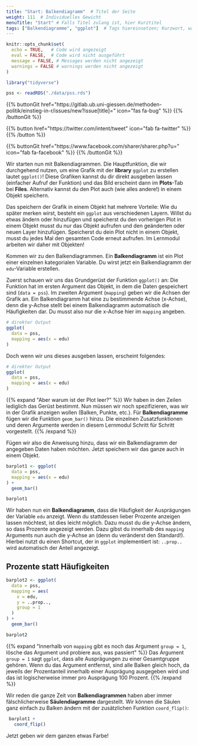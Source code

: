 ```yaml
---
title: "Start: Balkendiagramm"  # Titel der Seite
weight: 111  # Individuelles Gewicht 
menuTitle: "Start" # Falls Titel zulang ist, hier Kurztitel
tags: ["Balkendiagramme", "ggplot"]  # Tags hiereinsetzen; Kurzwort, was auf der Seite passsiert
---
```


```r
knitr::opts_chunk$set(
  echo = TRUE,   # Code wird angezeigt
  eval = FALSE,  # Code wird nicht ausgeführt
  message = FALSE, # Messages werden nicht angezeigt
  warnings = FALSE # warnings werden nicht angezeigt
)

library("tidyverse")

pss <- readRDS("./data/pss.rds")
```

{{% buttonGit href=\"https\:\/\/gitlab.ub.uni-giessen.de\/methoden-politik\/einstieg-in-r\/issues\/new?issue[title]=\" icon=\"fas fa-bug\" %}} {{% /buttonGit %}} 

{{% button href=\"https\:\/\/twitter.com\/intent\/tweet\" icon=\"fab fa-twitter\" %}} {{% /button %}}

{{% buttonGit href=\"https\:\/\/www.facebook.com\/sharer\/sharer.php?u=\" icon=\"fab fa-facebook\" %}} {{% /buttonGit %}}

Wir starten nun mit Balkendiagrammen. Die Hauptfunktion, die wir durchgehend nutzen, um eine Grafik mit der **library** `ggplot` zu erstellen lautet `ggplot()`! Diese Grafiken kannst du dir direkt ausgeben lassen (einfacher Aufruf der Funktion) und das Bild erscheint dann im **Plots**-Tab bei **Files**. Alternativ kannst du den Plot auch (wie alles andere!) in einem Objekt speichern. 

Das speichern der Grafik in einem Objekt hat mehrere Vorteile: Wie du später merken wirst, besteht ein `ggplot` aus verschiedenen Layern. Willst du etwas ändern oder hinzufügen und speicherst du den vorherigen Plot in einem Objekt musst du nur das Objekt aufrufen und den geänderten oder neuen Layer hinzufügen. Speicherst du dein Plot nicht in einem Objekt, musst du jedes Mal den gesamten Code erneut aufrufen. Im Lernmodul arbeiten wir daher mit Objekten!


Kommen wir zu den Balkendiagrammen. Ein **Balkendiagramm** ist ein Plot einer einzelnen kategorialen Variable. Du wirst jetzt ein Balkendiagramm der `edu`-Variable erstellen. 

Zuerst schauen wir uns das Grundgerüst der Funktion `ggplot()` an: Die Funktion hat im ersten Argument das Objekt, in dem die Daten gespeichert sind (`data = pss`). Im zweiten Argument (`mapping`) geben wir die Achsen der Grafik an. Ein Balkendiagramm hat eine zu bestimmende Achse (x-Achse), denn die y-Achse stellt bei einem Balkendiagramm automatisch die Häufigkeiten dar. Du musst also nur die x-Achse hier im `mapping` angeben. 

```r
# direkter Output
ggplot(
  data = pss,
  mapping = aes(x = edu)
)

```

Doch wenn wir uns dieses ausgeben lassen, erscheint folgendes:
```r
# direkter Output
ggplot(
  data = pss,
  mapping = aes(x = edu)
)

```

{{% expand \"Aber warum ist der Plot leer?\" %}}
Wir haben in den Zeilen lediglich das Gerüst bestimmt. Nun müssen wir noch spezifizieren, was wir in der Grafik anzeigen wollen (Balken, Punkte, etc.). Für **Balkendiagramme** fügen wir die Funktion `geom_bar()` hinzu. Die einzelnen Zusatzfunktionen und deren Argumente werden in diesem Lernmodul Schritt für Schritt vorgestellt. 
{{% /expand %}}

Fügen wir also die Anweisung hinzu, dass wir ein Balkendiagramm der angegeben Daten haben möchten. Jetzt speichern wir das ganze auch in einem Objekt.

``` r
barplot1 <- ggplot(
  data = pss,
  mapping = aes(x = edu)
) +
  geom_bar()

barplot1
```

Wir haben nun ein **Balkendiagramm**, dass die Häufigkeit der Ausprägungen der Variable `edu` anzeigt. Wenn du stattdessen lieber Prozente anzeigen lassen möchtest, ist dies leicht möglich. Dazu musst du die y-Achse ändern, so dass Prozente angezeigt werden. Dazu gibst du innerhalb des `mapping` Arguments nun auch die y-Achse an (denn du veränderst den Standard!). Hierbei nutzt du einen Shortcut, der in `ggplot` implementiert ist: `..prop..` wird automatisch der Anteil angezeigt. 

## Prozente statt Häufigkeiten
```r
barplot2 <- ggplot(
  data = pss, 
  mapping = aes(
    x = edu, 
    y = ..prop.., 
    group = 1
  )
) + 
  geom_bar()

barplot2
```

{{% expand \"Innerhalb von `mapping` gibt es noch das Argument `group = 1`, lösche das Argument und probiere aus, was passiert\" %}}
Das Argument `group = 1` sagt `ggplot`, dass alle Ausprägungen zu einer Gesamtgruppe gehören. Wenn du das Argument entfernst, sind alle Balken gleich hoch, da jeweils der Prozentanteil innerhalb einer Ausprägung ausgegeben wird und das ist logischerweise immer pro Ausprägung 100 Prozent. 
{{% /expand %}}

Wir reden die ganze Zeit von **Balkendiagrammen** haben aber immer fälschlicherweise **Säulendiagramme** dargestellt. Wir können die Säulen ganz einfach zu Balken ändern mit der zusätzlichen Funktion `coord_flip()`:
```r
 barplot1 + 
   coord_flip()
```

Jetzt geben wir dem ganzen etwas Farbe!